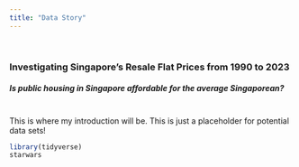 ```yaml
---
title: "Data Story"
---
```


<br>

### Investigating Singapore's Resale Flat Prices from 1990 to 2023

##### Is public housing in Singapore affordable for the average Singaporean?

<br> This is where my introduction will be. This is just a placeholder for potential data sets!

```r
library(tidyverse)
starwars
```